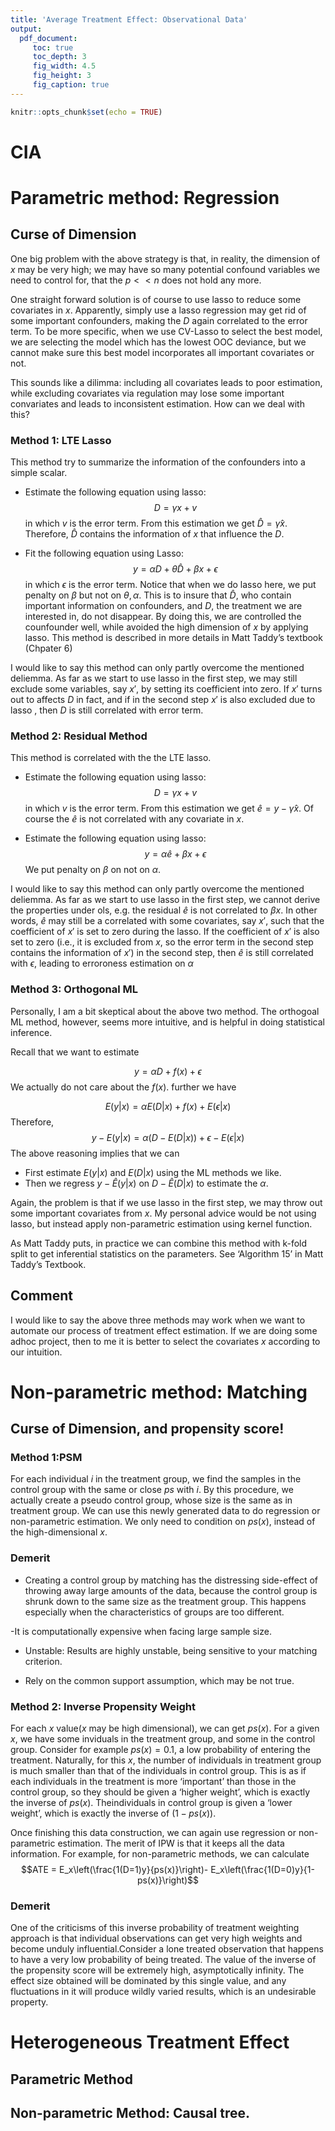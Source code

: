 ---
title: 'Average Treatment Effect: Observational Data'
output: 
  pdf_document:
     toc: true
     toc_depth: 3
     fig_width: 4.5
     fig_height: 3
     fig_caption: true
---

```{r setup, include=FALSE}
knitr::opts_chunk$set(echo = TRUE)
```

# CIA 

# Parametric method: Regression

## Curse of Dimension

One big problem with the above strategy is that, in reality, the dimension of $x$ may be very high; we may have so many potential confound variables we need to control for, that the $p<<n$ does not hold any more. 

One straight forward solution is of course to use lasso to reduce some covariates in $x$. Apparently, simply use a lasso regression may get rid of some important confounders, making the $D$ again correlated to the error term.  To be more specific, when we use CV-Lasso to select the best model, we are selecting the model which has the lowest OOC deviance, but we cannot make sure this best model incorporates all important covariates or not.

This sounds like a dilimma: including all covariates leads to poor estimation, while excluding covariates via regulation may lose some important convariates and leads to inconsistent estimation. How can we deal with this? 

### Method 1: LTE Lasso
This method try to summarize the information of the confounders into a simple scalar. 

- Estimate the following equation using lasso:
$$D = \gamma x + v$$ 
in which $v$ is the error term. From this estimation we get $\hat{D} = \hat{\gamma}x$. Therefore, $\hat{D}$ contains the information of $x$ that influence the $D$.

- Fit the following equation using Lasso:
$$y = \alpha D + \theta \hat{D} + \beta x + \epsilon$$ 
in which $\epsilon$ is the error term. Notice that when we do lasso here, we put penalty on $\beta$ but not on $\theta, \alpha$. This is to insure that $\hat{D}$, who contain important information on confounders, and $D$, the treatment we are interested in, do not disappear. By doing this, we are controlled the counfounder well, while avoided the high dimension of $x$ by applying lasso. This method is described in more details in Matt Taddy's textbook (Chpater 6)

I would like to say this method can only partly overcome the mentioned deliemma. As far as we start to use lasso in the first step, we may still exclude some variables, say $x'$, by setting its coefficient into zero. If $x'$ turns out to affects $D$ in fact, and if in the second step $x'$ is also excluded due to lasso , then $D$ is still correlated with error term.


### Method 2: Residual Method

This method is correlated with the the LTE lasso. 

- Estimate the following equation using lasso:
$$D = \gamma x + v$$ 
in which $v$ is the error term. From this estimation we get $\hat{e} = y - \hat{\gamma}x$. Of course the $\hat{e}$ is not correlated with any covariate in $x$. 

- Estimate the following equation using lasso:
$$y = \alpha \hat{e} + \beta x +\epsilon$$
We put penalty on $\beta$ on not on $\alpha$.

I would like to say this method can only partly overcome the mentioned deliemma. As far as we start to use lasso in the first step, we cannot derive the properties under ols, e.g. the residual $\hat{e}$ is not correlated to $\beta x$. In other words, $\hat{e}$ may still be a correlated with some covariates, say $x'$, such that the coefficient of $x'$ is set to zero during the lasso. If the coefficient of $x'$ is also set to zero (i.e., it is excluded from $x$, so the error term in the second step contains the information of $x'$) in the second step, then $\hat{e}$ is still correlated with $\epsilon$, leading to erroroness estimation on $\alpha$

### Method 3: Orthogonal ML

Personally, I am a bit skeptical about the above two method. The orthogoal ML method, however, seems more intuitive, and is helpful in doing statistical inference. 

Recall that we want to estimate 

$$y = \alpha D + f(x) + \epsilon$$
We actually do not care about the $f(x)$. further we have

$$E(y|x) = \alpha E(D|x) + f(x) + E(\epsilon|x)$$
Therefore,
$$y - E(y|x) = \alpha (D- E(D|x)) + \epsilon - E(\epsilon|x)$$
The above reasoning implies that we can 

- First estimate $E(y|x)$ and $E(D|x)$ using the ML methods we like. 
- Then we regress $y- \hat{E}(y|x)$ on $D-\hat{E}(D|x)$ to estimate the $\alpha$. 

Again, the problem is that if we use lasso in the first step, we may throw out some important covariates from $x$. My personal advice would be not using lasso, but instead apply non-parametric estimation using kernel function. 

As Matt Taddy puts, in practice we can combine this method with k-fold split to get inferential statistics on the parameters. See 'Algorithm 15' in Matt Taddy's Textbook. 

## Comment
I would like to say the above three methods may work when we want to automate our process of treatment effect estimation. If we are doing some adhoc project, then to me it is better to select the covariates $x$ according to our intuition.

# Non-parametric method: Matching

## Curse of Dimension, and propensity score!

### Method 1:PSM

For each individual $i$ in the treatment group, we find the samples in the control group with the same or close $ps$ with $i$. By this procedure, we actually create a pseudo control group, whose size is the same as in treatment group. We can use this newly generated data to do regression or non-parametric estimation. We only need to condition on $ps(x)$, instead of the high-dimensional $x$.


### Demerit

- Creating a control group by matching has the distressing side-effect of throwing away large amounts of the data, because the control group is shrunk down to the same size as the treatment group. This happens especially when the characteristics of groups are too different.

-It is computationally expensive when facing large sample size. 

- Unstable: Results are highly unstable, being sensitive to your matching criterion.

- Rely on the common support assumption, which may be not true. 

### Method 2: Inverse Propensity Weight

For each $x$ value($x$ may be high dimensional), we can get $ps(x)$. For a given $x$, we have some inviduals in the treatment group, and some in the control group. Consider for example $ps(x) = 0.1$, a low probability of entering the treatment. Naturally, for this $x$, the number of individuals in treatment group is much smaller than that of the individuals in control group. This is as if each individuals in the treatment is more 'important' than those in the control group, so they should be given a 'higher weight', which is exactly the inverse of $ps(x)$. Theindividuals in control group is given a 'lower weight', which is exactly the inverse of $(1-ps(x))$.

Once finishing this data construction, we can again use regression or non-parametric estimation. The merit of IPW is that it keeps all the data information. For example, for non-parametric methods, we can calculate 
$$ATE = E_x\left(\frac{1(D=1)y}{ps(x)}\right)- E_x\left(\frac{1(D=0)y}{1-ps(x)}\right)$$


### Demerit
One of the criticisms of this inverse probability of treatment weighting approach is that individual observations can get very high weights and become unduly influential.Consider a lone treated observation that happens to have a very low probability of being treated. The value of the inverse of the propensity score will be extremely high, asymptotically infinity. The effect size obtained will be dominated by this single value, and any fluctuations in it will produce wildly varied results, which is an undesirable property.

# Heterogeneous Treatment Effect 
## Parametric Method 
## Non-parametric Method: Causal tree. 
